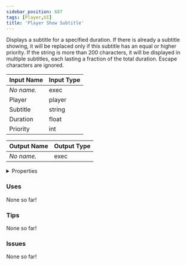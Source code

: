 ```yaml
---
sidebar_position: 687
tags: [Player,UI]
title: 'Player Show Subtitle'
---
```


Displays a subtitle for a specified duration. If there is already a subtitle showing, it will be replaced only if this subtitle has an equal or higher priority. If the string is more than 200 characters, it will be displayed in multiple subtitles, each lasting a fraction of the total duration. Escape characters are ignored.




<EsbSvg />

| Input Name | Input Type |
|-----------|-----------|
| *No name.* | exec |
| Player | player |
| Subtitle | string |
| Duration | float |
| Priority | int |

| Output Name | Output Type |
|-----------|-----------|
| *No name.* | exec |


<details>
  <summary>Properties</summary>
  <div>
    <div>
    <table>
      <thead>
        <tr>
          <th>Is beta required?</th>
          <th>❌</th>
        </tr>
        <tr>
          <th>Is this chip a trolling risk?</th>
          <th>❌</th>
        </tr>
        <tr>
          <th>Is this chip a role assignment risk?</th>
          <th>❌</th>
        </tr>
        <tr>
          <th>Chip UUID</th>
          <th>abaae687-e943-4534-bb78-2c8d7e17c425</th>
        </tr>
      </thead>
    </table>
    </div>
  </div>
</details>

### Uses

None so far!

### Tips

None so far!

### Issues

None so far!